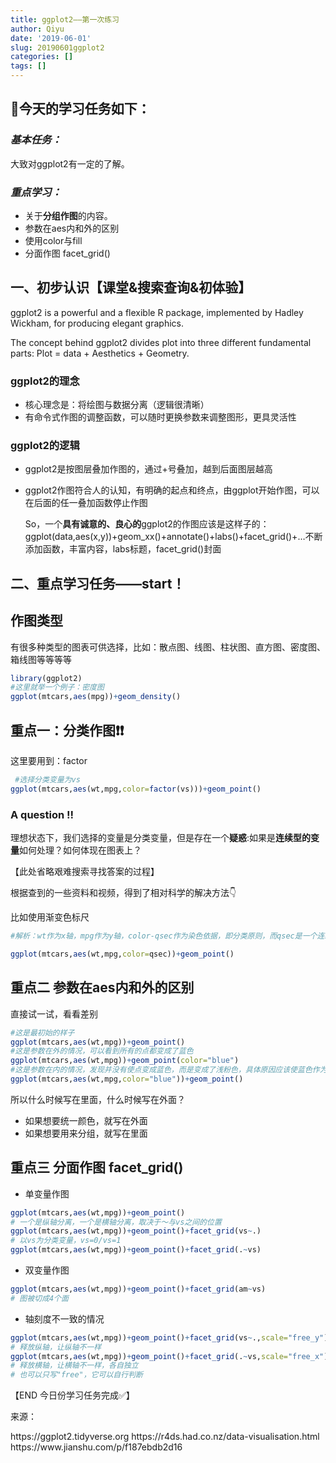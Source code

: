 ```yaml
---
title: ggplot2——第一次练习
author: Qiyu
date: '2019-06-01'
slug: 20190601ggplot2
categories: []
tags: []
---
```

## 👧今天的学习任务如下：

### ***基本任务：***
大致对ggplot2有一定的了解。

### ***重点学习：***
- 关于**分组作图**的内容。
- 参数在aes内和外的区别
- 使用color与fill
- 分面作图 facet_grid()


## 一、初步认识【课堂&搜索查询&初体验】
ggplot2 is a powerful and a flexible R package, implemented by Hadley Wickham, for producing elegant graphics.

The concept behind ggplot2 divides plot into three different fundamental parts: Plot = data + Aesthetics + Geometry.

### ggplot2的理念
- 核心理念是：将绘图与数据分离（逻辑很清晰）
- 有命令式作图的调整函数，可以随时更换参数来调整图形，更具灵活性
  
### ggplot2的逻辑
- ggplot2是按图层叠加作图的，通过+号叠加，越到后面图层越高
- ggplot2作图符合人的认知，有明确的起点和终点，由ggplot开始作图，可以在后面的任一叠加函数停止作图

   So，一个**具有诚意的、良心的**ggplot2的作图应该是这样子的：ggplot(data,aes(x,y))+geom_xx()+annotate()+labs()+facet_grid()+...不断添加函数，丰富内容，labs标题，facet_grid()封面

## 二、重点学习任务——start！

## 作图类型
有很多种类型的图表可供选择，比如：散点图、线图、柱状图、直方图、密度图、箱线图等等等等
```r
library(ggplot2)
#这里就举一个例子：密度图
ggplot(mtcars,aes(mpg))+geom_density()
```

## 重点一：分类作图❗️❗️
这里要用到：factor
```r
 #选择分类变量为vs
ggplot(mtcars,aes(wt,mpg,color=factor(vs)))+geom_point()
```

### A question !!

理想状态下，我们选择的变量是分类变量，但是存在一个**疑惑**:如果是**连续型的变量**如何处理？如何体现在图表上？

【此处省略艰难搜索寻找答案的过程】

根据查到的一些资料和视频，得到了相对科学的解决方法👇

比如使用渐变色标尺
```r
#解析：wt作为x轴，mpg作为y轴，color-qsec作为染色依据，即分类原则，而qsec是一个连续型的数值变量，只能用渐变色标尺一一对应向量顺序

ggplot(mtcars,aes(wt,mpg,color=qsec))+geom_point() 

```

## 重点二 参数在aes内和外的区别
直接试一试，看看差别
```r
#这是最初始的样子
ggplot(mtcars,aes(wt,mpg))+geom_point()
#这是参数在外的情况，可以看到所有的点都变成了蓝色
ggplot(mtcars,aes(wt,mpg))+geom_point(color="blue")
#这是参数在内的情况，发现并没有使点变成蓝色，而是变成了浅粉色，具体原因应该使蓝色作为变量，失去了本身的意义。
ggplot(mtcars,aes(wt,mpg,color="blue"))+geom_point()
```

所以什么时候写在里面，什么时候写在外面？

- 如果想要统一颜色，就写在外面
- 如果想要用来分组，就写在里面

## 重点三 分面作图 facet_grid()

- 单变量作图
```r
ggplot(mtcars,aes(wt,mpg))+geom_point()
# 一个是纵轴分离，一个是横轴分离，取决于～与vs之间的位置
ggplot(mtcars,aes(wt,mpg))+geom_point()+facet_grid(vs~.)  
# 以vs为分类变量，vs=0/vs=1
ggplot(mtcars,aes(wt,mpg))+geom_point()+facet_grid(.~vs)

```

- 双变量作图

```r
ggplot(mtcars,aes(wt,mpg))+geom_point()+facet_grid(am~vs) 
# 图被切成4个面
```
- 轴刻度不一致的情况

```r
ggplot(mtcars,aes(wt,mpg))+geom_point()+facet_grid(vs~.,scale="free_y") 
# 释放纵轴，让纵轴不一样
ggplot(mtcars,aes(wt,mpg))+geom_point()+facet_grid(.~vs,scale="free_x") 
# 释放横轴，让横轴不一样，各自独立
# 也可以只写"free"，它可以自行判断
```




  【END 今日份学习任务完成✅】


来源：

https://ggplot2.tidyverse.org
https://r4ds.had.co.nz/data-visualisation.html
https://www.jianshu.com/p/f187ebdb2d16




